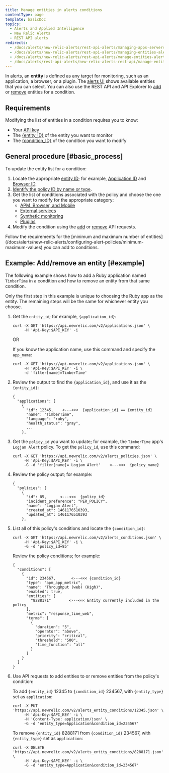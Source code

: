 ```yaml
---
title: Manage entities in alerts conditions
contentType: page
template: basicDoc
topics:
  - Alerts and Applied Intelligence
  - New Relic Alerts
  - REST API alerts
redirects:
  - /docs/alerts/new-relic-alerts/rest-api-alerts/managing-apps-servers-alerts-conditions
  - /docs/alerts/new-relic-alerts/rest-api-alerts/managing-entities-alerts-conditions
  - /docs/alerts/new-relic-alerts/rest-api-alerts/manage-entities-alerts-conditions
  - /docs/alerts/rest-api-alerts/new-relic-alerts-rest-api/manage-entities-alerts-conditions
---
```


In alerts, an **entity** is defined as any target for monitoring, such as an application, a browser, or a plugin. The [alerts UI](/docs/alerts/new-relic-alerts/defining-conditions/select-product-targets-alert-condition) shows available entities that you can select. You can also use the REST API and API Explorer to [add](https://rpm.newrelic.com/api/explore/alerts_entity_conditions/add) or [remove](https://rpm.newrelic.com/api/explore/alerts_entity_conditions/remove) entities for a condition.

## Requirements

Modifying the list of entities in a condition requires you to know:

* Your [API key](/docs/apis/rest-api-v2/getting-started/introduction-new-relic-rest-api-v2#api_key)
* The [&#x7B;entity_ID}](/docs/alerts/new-relic-alerts/getting-started/alerts-glossary#alert-entity) of the entity you want to monitor
* The [&#x7B;condition_ID}](/docs/alerts/new-relic-alerts/getting-started/alerts-glossary#alert-condition) of the condition you want to modify

## General procedure [#basic_process]

To update the entity list for a condition:

1. Locate the appropriate [entity ID](/docs/alerts/new-relic-alerts/getting-started/alerts-glossary#alert-entity); for example, [Application ID](/docs/apis/rest-api-v2/requirements/listing-host-instance-application-server-ids) and [Browser ID](/docs/apis/rest-api-v2/browser-examples-v2/adding-or-listing-browser-apps-api-v2#specific-browser-app).
2. [Identify the policy ID by name or type](/docs/apm/apis/alert-examples-v2/listing-policies-api-v2#single_policy).
3. Get the list of conditions associated with the policy and choose the one you want to modify for the appropriate category:
   * [APM, Browser, and Mobile](/docs/alerts/new-relic-alerts/rest-api-alerts/rest-api-calls-new-relic-alerts#conditions)
   * [External services](/docs/alerts/new-relic-alerts/rest-api-alerts/rest-api-calls-new-relic-alerts#ext-services-conditions)
   * [Synthetic monitoring](/docs/alerts/new-relic-alerts/rest-api-alerts/rest-api-calls-new-relic-alerts#synthetics-conditions)
   * [Plugins](/docs/alerts/new-relic-alerts/rest-api-alerts/rest-api-calls-new-relic-alerts#plugins-conditions)
4. Modify the condition using the [add](/docs/alerts/new-relic-alerts/rest-api-alerts/rest-api-calls-new-relic-alerts#add-entity) or [remove](/docs/alerts/new-relic-alerts/rest-api-alerts/rest-api-calls-new-relic-alerts#remove_entity) API requests.

<Callout variant="important">
  Follow the requirements for the [minimum and maximum number of entities](/docs/alerts/new-relic-alerts/configuring-alert-policies/minimum-maximum-values) you can add to conditions.
</Callout>

## Example: Add/remove an entity [#example]

The following example shows how to add a Ruby application named `TimberTime` in a condition and how to remove an entity from that same condition.

Only the first step in this example is unique to choosing the Ruby app as the entity. The remaining steps will be the same for whichever entity you choose.

1. Get the `entity_id`; for example, `{application_id}`:

   ```
   curl -X GET 'https://api.newrelic.com/v2/applications.json' \
        -H 'Api-Key:$API_KEY' -i
   ```

   OR

   If you know the application name, use this command and specify the `app_name`:

   ```
   curl -X GET 'https://api.newrelic.com/v2/applications.json' \
        -H 'Api-Key:$API_KEY' -i \
        -d 'filter[name]=TimberTime'
   ```
2. Review the output to find the `{application_id}`, and use it as the `{entity_id}`:

   ```
   {
     "applications": [
       {
         "id": 12345,    <---<<<  {application_id} == {entity_id}
         "name": "TimberTime",
         "language": "ruby",
         "health_status": "gray",
         ...
       },
   ```
3. Get the `policy_id` you want to update; for example, the `TimberTime` app's `Logjam Alert` policy. To get the `policy_id`, use this command:

   ```
   curl -X GET 'https://api.newrelic.com/v2/alerts_policies.json' \
        -H 'Api-Key:$API_KEY' -i \
        -G -d 'filter[name]= Logjam Alert'    <---<<<  {policy_name}
   ```
4. Review the policy output; for example:

   ```
   {
     "policies": [
       {
         "id": 85,      <---<<<  {policy_id}
         "incident_preference": "PER_POLICY",
         "name": "Logjam Alert",
         "created_at": 1461176510393,
         "updated_at": 1461176510393
       },
   ```
5. List all of this policy's conditions and locate the `{condition_id}`:

   ```
   curl -X GET 'https://api.newrelic.com/v2/alerts_conditions.json' \
        -H 'Api-Key:$API_KEY' -i \
        -G -d 'policy_id=85'
   ```

   Review the policy conditions; for example:

   ```
   {
     "conditions": [
       {
         "id": 234567,       <---<<< {condition_id}
         "type": "apm_app_metric",
         "name": "Throughput (web) (High)",
         "enabled": true,
         "entities": [
           "8288171"        <---<<< Entity currently included in the policy
         ],
         "metric": "response_time_web",
         "terms": [
           {
             "duration": "5",
             "operator": "above",
             "priority": "critical",
             "threshold": "500",
             "time_function": "all"
           }
         ]
       }
     ]
   }
   ```
6. Use API requests to add entities to or remove entities from the policy's condition:

   To add `{entity_id}` 12345 to `{condition_id}` 234567, with `{entity_type}` set as `application`:

   ```
   curl -X PUT 'https://api.newrelic.com/v2/alerts_entity_conditions/12345.json' \
        -H 'Api-Key:$API_KEY' -i \
        -H 'Content-Type: application/json' \
        -G -d 'entity_type=Application&condition_id=234567'
   ```

   To remove `{entity_id}` 8288171 from `{condition_id}` 234567, with `{entity_type}` set as `application`:

   ```
   curl -X DELETE 'https://api.newrelic.com/v2/alerts_entity_conditions/8288171.json' \
        -H 'Api-Key:$API_KEY' -i \
        -G -d 'entity_type=Application&condition_id=234567'
   ```
